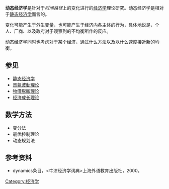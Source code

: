 '''动态经济学'''是针对于''时间路径''上的变化进行的[[经济学|经济学]]理论研究。动态经济学是相对于[[静态经济学|静态经济学]]而言的。

变化可能产生于外生变量，也可能产生于经济内各主体的行为，具体地说是，个人、厂商、以及政府对于观察到的不均衡所作的反应。

动态经济学同时也考虑对于某个经济，通过什么方法以及以什么速度接近新的均衡。

==参见==
*[[静态经济学|静态经济学]]
*[[景氣波動理论|景氣波動理论]]
*[[物價膨胀理论|物價膨胀理论]]
*[[经济成长理论|经济成长理论]]

==数学方法==
*变分法
*最优控制理论
*动态规划法

==参考资料==

*dynamics条目，<牛津经济学词典>上海外语教育出版社，2000。

[[Category:经济学|Category:经济学]]